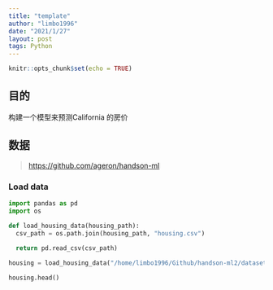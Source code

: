 ```yaml
---
title: "template"
author: "limbo1996"
date: "2021/1/27"
layout: post
tags: Python
---
```


```r
knitr::opts_chunk$set(echo = TRUE)
```

## 目的

构建一个模型来预测California 的房价

## 数据

> <https://github.com/ageron/handson-ml>

### Load data

```python
import pandas as pd
import os

def load_housing_data(housing_path):
  csv_path = os.path.join(housing_path, "housing.csv")
  
  return pd.read_csv(csv_path)
```

```python

housing = load_housing_data("/home/limbo1996/Github/handson-ml2/datasets/housing")

housing.head()
```
